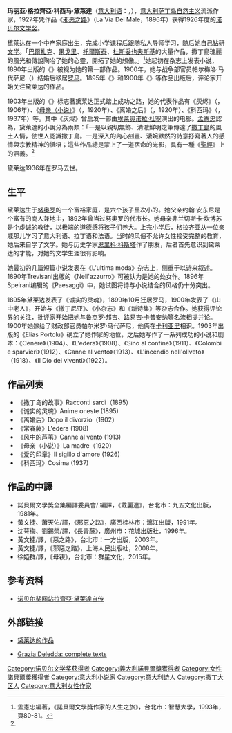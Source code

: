 {{Infobox Writer <!-- for more information see [[:Template:Infobox_writer/doc|:Template:Infobox writer/doc]] -->
| name = 格拉齊亞·黛萊達
| birthname = {{lang|it|Maria Grazia Cosima Deledda}}
| awards = {{awd|[[諾貝爾文學獎|諾貝爾文學獎]]|1926}}
| image = Grazia Deledda 1926.jpg
| birth_date = {{birth date|1871|9|27|df=y}}
| birth_place = [[意大利|意大利]][[努奧羅|努奧羅]]
| death_date = {{death date and age|1936|8|15|1871|9|27|df=y}}
| death_place = [[意大利|意大利]][[羅馬|羅馬]]
| occupation = 作家
| movement =
}}
'''玛丽亚·格拉齊亞·科西马·黛萊達'''（[[意大利语|意大利语]]：'''{{lang|it|Maria Grazia Cosima Deledda}}'''，{{bd|1871年|9月27日|1936年|8月15日|catIdx=D}}），[[意大利|意大利]][[萨丁岛|萨丁岛]][[自然主义|自然主义]]流派作家，1927年凭作品《[[邪恶之路|邪恶之路]]》（La Via Del Male，1896年）获得1926年度的[[诺贝尔文学奖|诺贝尔文学奖]]。

黛莱达在一个中产家庭出生，完成小学课程后跟随私人导师学习，随后她自己钻研[[文学|文学]]。「[[巴爾扎克|巴爾扎克]]、[[果戈里|果戈里]]、[[托爾斯泰|托爾斯泰]]、[[杜斯妥也夫斯基|杜斯妥也夫斯基]]的大量作品，撒丁島瑰麗的風光和傳說陶冶了她的心靈，開拓了她的想像。」<ref name="name">孟憲忠編著，《諾貝爾文學獎作家的人生之旅》，台北市：智慧大學，1993年，頁80-81。</ref>她起初在杂志上发表小说，1890年出版的《{{lang|it|Nell'azzurro}}》被视为她的第一部作品。1900年，她与战争部官员帕尔梅洛·马代萨尼（{{lang|it|Palmiro Madesani}}）结婚后移居[[罗马|罗马]]。1895年《{{lang|it|Anime oneste}}》和1900年《{{lang|it|Il vecchio della montagna}}》等作品出版后，评论家开始关注黛莱达的作品。

1903年出版的《{{lang|it|Elias Portolu}}》标志著黛莱达正式踏上成功之路，她的代表作品有《灰烬》（''{{lang|it|Cenere}}''，1906年）、《[[母亲（小说）|母亲（小说）]]》（''{{lang|it|La Madre}}''，1920年）、《离婚之后》（''{{lang|it|Naufraghi in porto}}''，1920年）、《科西玛》（''{{lang|it|Cosima}}''，1937年）等。其中《灰烬》曾启发一部由[[埃莱奥诺拉·杜塞|埃莱奥诺拉·杜塞]]演出的电影。[[孟憲忠|孟憲忠]]認為，黛萊達的小說分為兩類：「一是以親切無飾、清澈鮮明之筆傳達了[[撒丁島|撒丁島]]的風土人情，使世人認識撒丁島。一是深入的內心刻畫、淒婉默然的詩意抒寫著人的感情與宗教精神的牴牾；這些作品總是蒙上了一道宿命的光影，具有一種《[[聖經|聖經]]》上的涵義。<ref name="name" />

黛莱达1936年在罗马去世。

==生平==
黛莱达生于[[努奥罗|努奥罗]]的一个富裕家庭，是六个孩子里次小的。她父亲约翰·安东尼是个富有的商人兼地主，1892年曾当过努奥罗的代市长。她母亲弗兰切斯卡·坎博苏是个虔诚的教徒，以极端的道德感将孩子们养大。上完小学后，格拉齐亚从一位亲戚那儿学习了意大利语、拉丁语和法语。当时的风俗不允许女性接受完整的教育，她后来自学了文学。她与历史学家[[恩里科·科斯塔|恩里科·科斯塔]]作了朋友，后者首先意识到黛莱达的才能，对她的文学生涯很有影响。

她最初的几篇短篇小说发表在《L'ultima moda》杂志上，侧重于以诗来叙述。1890年Trevisani出版的《Nell'azzurro》可被认为是她的处女作。1896年Speirani编辑的《Paesaggi》中，她试图将诗与小说结合的风格仍十分突出。

1895年黛莱达发表了《诚实的灵魂》，1899年10月迁居罗马，1900年发表了《山中老人》，开始与《撒丁尼亚》、《小杂志》和《新诗集》等杂志合作。她获得评论界的关注，批评家开始把她与[[鲁杰罗·邦吉|鲁杰罗·邦吉]]、[[路易吉·卡普安纳|路易吉·卡普安纳]]等名流相提并论。1900年她嫁给了财政部官员帕尔米罗·马代萨尼，他俩在[[卡利亚里|卡利亚里]]相识。1903年出版的《Elias Portolu》确立了她作家的地位，之后她写作了一系列成功的小说和剧本：《Cenere》（1904）、《L'edera》（1908）、《Sino al confine》（1911）、《Colombi e sparvieri》（1912）、《Canne al vento》（1913）、《L'incendio nell'oliveto》（1918）、《Il Dio dei viventi》（1922）。

== 作品列表 ==
* 《撒丁岛的故事》Racconti sardi（1895）
* 《诚实的灵魂》Anime oneste (1895)
* 《离婚后》Dopo il divorzio（1902）
* 《常春藤》L'edera (1908)
* 《风中的芦苇》Canne al vento (1913)
* 《母亲（小说）》La madre（1920）
* 《爱的印章》Il sigillo d'amore (1926)
* 《科西玛》Cosima (1937)

==作品的中譯==
*諾貝爾文學獎全集編譯委員會/ 編譯，《戴麗達》，台北市：九五文化出版，1981年。
*黃文捷、蕭天佑/譯，《邪惡之路》，廣西桂林市：漓江出版，1991年。
*沈萼梅、劉錫榮/譯，《長青藤》，廣州市：花城出版社，1996年。
*黃文捷/譯，《惡之路》，台北市：一方出版，2003年。
*黃文捷/譯，《邪惡之路》，上海人民出版社，2008年。
*徐婭群/譯，《母親》，台北市：群星文化，2015年。

== 参考资料 ==
<references />
* [http://nobelprize.org/literature/laureates/1926/deledda-autobio.html 诺贝尔奖网站拉齊亞·黛萊達自传] {{Wayback|url=http://nobelprize.org/literature/laureates/1926/deledda-autobio.html |date=20081011233616 }}

== 外部链接 ==
* [http://members.tripod.com/~GraziaDeledda/ETEXT-F.HTM 黛莱达的作品] {{Wayback|url=http://members.tripod.com/~GraziaDeledda/ETEXT-F.HTM |date=20191029002716 }}

* [http://digilander.libero.it/testi_di_deledda/index.html Grazia Deledda: complete texts] {{Wayback|url=http://digilander.libero.it/testi_di_deledda/index.html |date=20210304020048 }}

{{诺贝尔文学奖获得者 (1926年-1950年)}}
{{Authority control}}
{{DEFAULTSORT:Deledda, Grazia}}

[[Category:诺贝尔文学奖获得者|Category:诺贝尔文学奖获得者]]
[[Category:義大利諾貝爾獎獲得者|Category:義大利諾貝爾獎獲得者]]
[[Category:女性諾貝爾獎獲得者|Category:女性諾貝爾獎獲得者]]
[[Category:意大利小说家|Category:意大利小说家]]
[[Category:意大利诗人|Category:意大利诗人]]
[[Category:撒丁大区人|Category:撒丁大区人]]
[[Category:意大利女性作家|Category:意大利女性作家]]